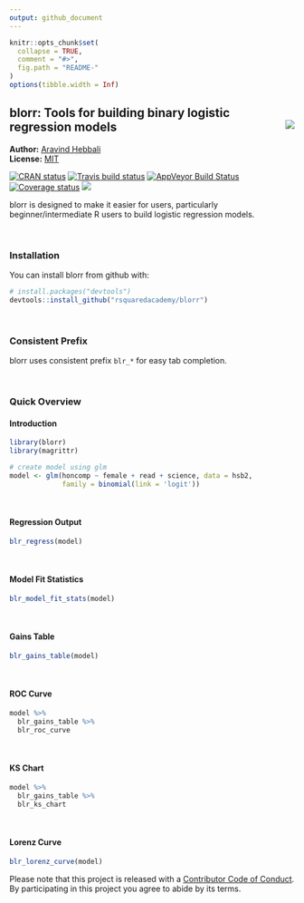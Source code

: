 ```yaml
---
output: github_document
---
```


<!-- README.md is generated from README.Rmd. Please edit that file -->

```r
knitr::opts_chunk$set(
  collapse = TRUE,
  comment = "#>",
  fig.path = "README-"
)
options(tibble.width = Inf)
```

blorr: Tools for building binary logistic regression models <img src="hex_blorr.png" align="right" />
------------

**Author:** [Aravind Hebbali]()<br/>
**License:** [MIT](https://opensource.org/licenses/MIT)

[![CRAN status](http://www.r-pkg.org/badges/version/blorr)](https://cran.r-project.org/package=blorr) [![Travis build status](https://travis-ci.org/rsquaredacademy/blorr.svg?branch=master)](https://travis-ci.org/rsquaredacademy/blorr) [![AppVeyor Build Status](https://ci.appveyor.com/api/projects/status/github/rsquaredacademy/blorr?branch=master&svg=true)](https://ci.appveyor.com/project/rsquaredacademy/blorr) [![Coverage status](https://codecov.io/gh/rsquaredacademy/blorr/branch/master/graph/badge.svg)](https://codecov.io/github/rsquaredacademy/blorr?branch=master) ![](https://img.shields.io/badge/lifecycle-experimental-orange.svg)

blorr is designed to make it easier for users, particularly beginner/intermediate R users to build logistic regression models.

<br>

### Installation

You can install blorr from github with:

```r
# install.packages("devtools")
devtools::install_github("rsquaredacademy/blorr")
```

<br>

### Consistent Prefix

blorr uses consistent prefix `blr_*` for easy tab completion.

<br>

### Quick Overview

#### Introduction

```r
library(blorr)
library(magrittr)
```

```r
# create model using glm
model <- glm(honcomp ~ female + read + science, data = hsb2,
             family = binomial(link = 'logit'))
```

<br>

#### Regression Output

```r
blr_regress(model)
```

<br>

#### Model Fit Statistics

```r
blr_model_fit_stats(model)
```

<br>

#### Gains Table

```r
blr_gains_table(model)
```

<br>

#### ROC Curve

```r
model %>%
  blr_gains_table %>%
  blr_roc_curve
```

<br>

#### KS Chart

```r
model %>%
  blr_gains_table %>%
  blr_ks_chart
```

<br>

#### Lorenz Curve

```r
blr_lorenz_curve(model)
```

Please note that this project is released with a [Contributor Code of Conduct](CONDUCT.md). By participating in this project you agree to abide by its terms.
